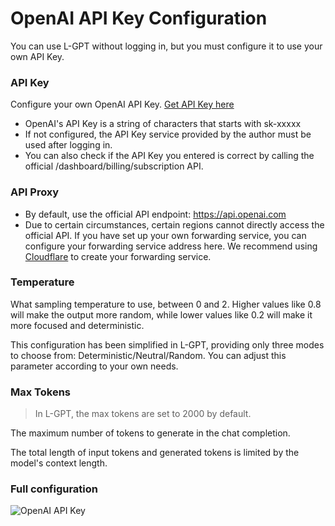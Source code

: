 # OpenAI API Key Configuration

You can use L-GPT without logging in, but you must configure it to use your own API Key.

### API Key

Configure your own OpenAI API Key. [Get API Key here](https://platform.openai.com/account/api-keys)

- OpenAI's API Key is a string of characters that starts with sk-xxxxx
- If not configured, the API Key service provided by the author must be used after logging in.
- You can also check if the API Key you entered is correct by calling the official /dashboard/billing/subscription API.

### API Proxy

- By default, use the official API endpoint: https://api.openai.com
- Due to certain circumstances, certain regions cannot directly access the official API. If you have set up your own forwarding service, you can configure your forwarding service address here. We recommend using [Cloudflare](https://www.cloudflare.com/) to create your forwarding service.

### Temperature

What sampling temperature to use, between 0 and 2. Higher values like 0.8 will make the output more random, while lower values like 0.2 will make it more focused and deterministic.

This configuration has been simplified in L-GPT, providing only three modes to choose from: Deterministic/Neutral/Random. You can adjust this parameter according to your own needs.

### Max Tokens

> In L-GPT, the max tokens are set to 2000 by default.

The maximum number of tokens to generate in the chat completion.

The total length of input tokens and generated tokens is limited by the model's context length.

### Full configuration

![OpenAI API Key](/api-key-configure/open-ai/configure.png)
